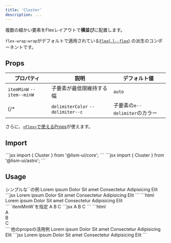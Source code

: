 ```yaml
---
title: 'Cluster'
description: ...
---
```




複数の細かい要素をFlexレイアウトで**横並び**に配置します。

`flex-wrap:wrap`がデフォルトで適用されている[`Flex`(`.l--flex`)](/ja/components/flex) の派生のコンポーネントです。


## Props


| プロパティ | 説明 | デフォルト値 |
|---|---|---|
| `itemMinW` <PropBadge type="cssvar">`--item--minW`</PropBadge> | 子要素が最低限維持する幅 | `auto` |
{/* | `delimiterColor` <PropBadge type="cssvar">`--delimiter--c`</PropBadge> | 子要素の`e--delimiter`のカラー | - | */}


さらに、[`<Flex>`で使えるProps](/ja/components/flex#props)が使えます。


## Import

<Preview>
	<PreviewCode slot='tab' label='React'>
```jsx
import { Cluster } from '@lism-ui/core';
```
	</PreviewCode>
	<PreviewCode slot='tab' label='Astro'>
```jsx
import { Cluster } from '@lism-ui/astro';
```
	</PreviewCode>
</Preview>


## Usage

<Preview>
	<PreviewTitle>シンプルな`<Cluster>`の例</PreviewTitle>
	<PreviewArea resize p='box:l'>
		<Cluster gap={20}>
			<Badge>Lorem ipsum</Badge>
			<Badge>Dolor</Badge>
			<Badge>Sit amet</Badge>
			<Badge>Consectetur</Badge>
			<Badge>Adipisicing</Badge>
			<Badge>Elit</Badge>
		</Cluster>
	</PreviewArea>
	<PreviewCode slot="tab" label="React, Astro">
	```jsx
	<Cluster gap={20}>
		<Badge>Lorem ipsum</Badge>
		<Badge>Dolor</Badge>
		<Badge>Sit amet</Badge>
		<Badge>Consectetur</Badge>
		<Badge>Adipisicing</Badge>
		<Badge>Elit</Badge>
	</Cluster>
	```
	</PreviewCode>
	<PreviewCode slot="tab" label="HTML">
	```html
	<div class="l--cluster -gap:20">
		<span class="c--badge">Lorem ipsum</span>
		<span class="c--badge">Dolor</span>
		<span class="c--badge">Sit amet</span>
		<span class="c--badge">Consectetur</span>
		<span class="c--badge">Adipisicing</span>
		<span class="c--badge">Elit</span>
	</div>
	```
	</PreviewCode>
</Preview>


<Preview>
	<PreviewTitle>`itemMinW`を指定</PreviewTitle>
	<PreviewArea resize p='box:l'>
		<Cluster gap={20} itemMinW="20%" ta="center">
			<Box bd>A</Box>
			<Box bd>B</Box>
			<Box bd>C</Box>
		</Cluster>
	</PreviewArea>
	<PreviewCode slot="tab" label="React, Astro">
	```jsx
	<Cluster gap={20} itemMinW="20%" ta="center">
		<Box bd>A</Box>
		<Box bd>B</Box>
		<Box bd>C</Box>
	</Cluster>
	```
	</PreviewCode>
	<PreviewCode slot="tab" label="HTML">
	```html
	<div class="l--cluster -ta:c -gap:20" style="--item--minW:20%">
		<div class="l--box -bd:">A</div>
		<div class="l--box -bd:">B</div>
		<div class="l--box -bd:">C</div>
	</div>
	```
	</PreviewCode>
</Preview>



<Preview>
	<PreviewTitle>他のpropsの活用例</PreviewTitle>
	<PreviewArea resize p='box:l'>
		<Cluster hasDivider jc="center" ta="center" passProps={{p: '0 20'}}>
			<Box getProps='p'>Lorem ipsum</Box>
			<Box getProps='p'>Dolor</Box>
			<Box getProps='p'>Sit amet</Box>
			<Box getProps='p'>Consectetur</Box>
			<Box getProps='p'>Adipisicing</Box>
			<Box getProps='p'>Elit</Box>
		</Cluster>
	</PreviewArea>
	<PreviewCode>
```jsx
<Cluster hasDivider jc="center" ta="center" passProps={{p: '0 20'}}>
	<Box getProps='p'>Lorem ipsum</Box>
	<Box getProps='p'>Dolor</Box>
	<Box getProps='p'>Sit amet</Box>
	<Box getProps='p'>Consectetur</Box>
	<Box getProps='p'>Adipisicing</Box>
	<Box getProps='p'>Elit</Box>
</Cluster>
```
	</PreviewCode>
</Preview>
